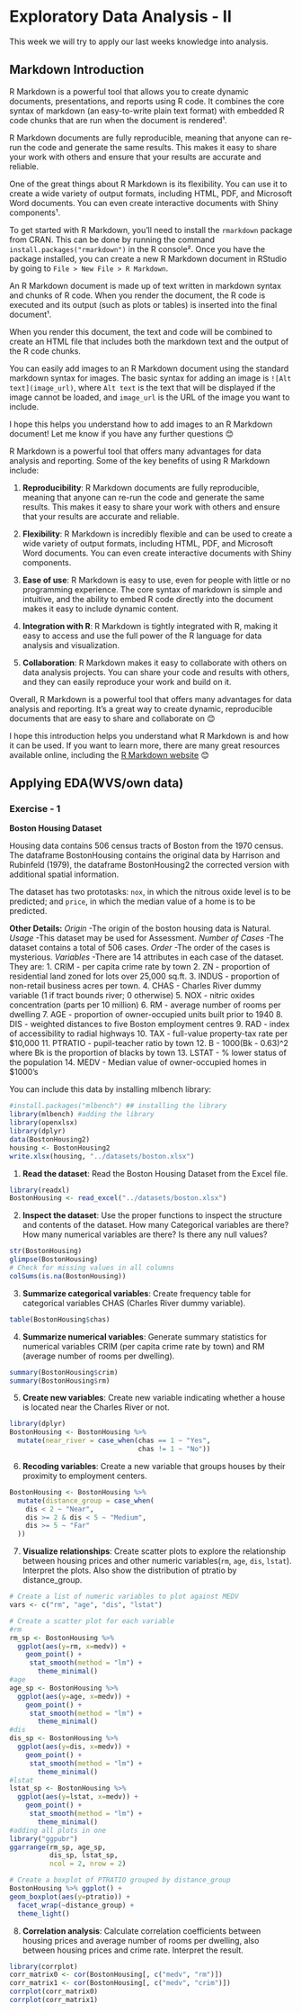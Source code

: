 # Exploratory Data Analysis - II {#eda-2}
This week we will try to apply our last weeks knowledge into analysis.

## Markdown Introduction

R Markdown is a powerful tool that allows you to create dynamic documents, presentations, and reports using R code. It combines the core syntax of markdown (an easy-to-write plain text format) with embedded R code chunks that are run when the document is rendered¹.

R Markdown documents are fully reproducible, meaning that anyone can re-run the code and generate the same results. This makes it easy to share your work with others and ensure that your results are accurate and reliable.

One of the great things about R Markdown is its flexibility. You can use it to create a wide variety of output formats, including HTML, PDF, and Microsoft Word documents. You can even create interactive documents with Shiny components¹.

To get started with R Markdown, you'll need to install the `rmarkdown` package from CRAN. This can be done by running the command `install.packages("rmarkdown")` in the R console². Once you have the package installed, you can create a new R Markdown document in RStudio by going to `File > New File > R Markdown`.

An R Markdown document is made up of text written in markdown syntax and chunks of R code. When you render the document, the R code is executed and its output (such as plots or tables) is inserted into the final document¹.


When you render this document, the text and code will be combined to create an HTML file that includes both the markdown text and the output of the R code chunks.

You can easily add images to an R Markdown document using the standard markdown syntax for images. The basic syntax for adding an image is `![Alt text](image_url)`, where `Alt text` is the text that will be displayed if the image cannot be loaded, and `image_url` is the URL of the image you want to include.


I hope this helps you understand how to add images to an R Markdown document! Let me know if you have any further questions 😊

R Markdown is a powerful tool that offers many advantages for data analysis and reporting. Some of the key benefits of using R Markdown include:

1. **Reproducibility**: R Markdown documents are fully reproducible, meaning that anyone can re-run the code and generate the same results. This makes it easy to share your work with others and ensure that your results are accurate and reliable.

2. **Flexibility**: R Markdown is incredibly flexible and can be used to create a wide variety of output formats, including HTML, PDF, and Microsoft Word documents. You can even create interactive documents with Shiny components.

3. **Ease of use**: R Markdown is easy to use, even for people with little or no programming experience. The core syntax of markdown is simple and intuitive, and the ability to embed R code directly into the document makes it easy to include dynamic content.

4. **Integration with R**: R Markdown is tightly integrated with R, making it easy to access and use the full power of the R language for data analysis and visualization.

5. **Collaboration**: R Markdown makes it easy to collaborate with others on data analysis projects. You can share your code and results with others, and they can easily reproduce your work and build on it.

Overall, R Markdown is a powerful tool that offers many advantages for data analysis and reporting. It's a great way to create dynamic, reproducible documents that are easy to share and collaborate on 😊

I hope this introduction helps you understand what R Markdown is and how it can be used. If you want to learn more, there are many great resources available online, including the [R Markdown website](https://bookdown.org/yihui/rmarkdown/) 😊




## Applying EDA(WVS/own data)

### Exercise - 1

**Boston Housing Dataset**

Housing data contains 506 census tracts of Boston from the 1970 census. The dataframe BostonHousing contains the original data by Harrison and Rubinfeld (1979), the dataframe BostonHousing2 the corrected version with additional spatial information.

The dataset has two prototasks: `nox`, in which the nitrous oxide level is to be predicted; and `price`, in which the median value of a home is to be predicted.

**Other Details:** 
  *Origin*
    -The origin of the boston housing data is Natural.
  *Usage*
    -This dataset may be used for Assessment.
  *Number of Cases*
    -The dataset contains a total of 506 cases.
  *Order*
    -The order of the cases is mysterious.
  *Variables*
    -There are 14 attributes in each case of the dataset. They are:
    1. CRIM - per capita crime rate by town
    2. ZN - proportion of residential land zoned for lots over 25,000 sq.ft.
    3. INDUS - proportion of non-retail business acres per town.
    4. CHAS - Charles River dummy variable (1 if tract bounds river; 0 otherwise)
    5. NOX - nitric oxides concentration (parts per 10 million)
    6. RM - average number of rooms per dwelling
    7. AGE - proportion of owner-occupied units built prior to 1940
    8. DIS - weighted distances to five Boston employment centres
    9. RAD - index of accessibility to radial highways
    10. TAX - full-value property-tax rate per $10,000
    11. PTRATIO - pupil-teacher ratio by town
    12. B - 1000(Bk - 0.63)^2 where Bk is the proportion of blacks by town
    13. LSTAT - % lower status of the population
    14. MEDV - Median value of owner-occupied homes in $1000's

You can include this data by installing mlbench library:
```r
#install.packages("mlbench") ## installing the library
library(mlbench) #adding the library
library(openxlsx)
library(dplyr)
data(BostonHousing2)
housing <- BostonHousing2
write.xlsx(housing, "../datasets/boston.xlsx")
```

::: {.assignx}

1. **Read the dataset**: Read the Boston Housing Dataset from the Excel file.

```r
library(readxl)
BostonHousing <- read_excel("../datasets/boston.xlsx")
```


2. **Inspect the dataset**: Use the proper functions to inspect the structure and contents of the dataset. How many Categorical variables are there? How many numerical variables are there? Is there any null values?

```r
str(BostonHousing)
glimpse(BostonHousing)
# Check for missing values in all columns
colSums(is.na(BostonHousing))
```


3. **Summarize categorical variables**: Create frequency table for categorical variables CHAS (Charles River dummy variable).

```r
table(BostonHousing$chas)
```


4. **Summarize numerical variables**: Generate summary statistics for numerical variables CRIM (per capita crime rate by town) and RM (average number of rooms per dwelling).

```r
summary(BostonHousing$crim)
summary(BostonHousing$rm)
```


5. **Create new variables**: Create new variable indicating whether a house is located near the Charles River or not.

```r
library(dplyr)
BostonHousing <- BostonHousing %>%
  mutate(near_river = case_when(chas == 1 ~ "Yes",
                                chas != 1 ~ "No"))
```


6. **Recoding variables**: Create a new variable that groups houses by their proximity to employment centers.

```r
BostonHousing <- BostonHousing %>%
  mutate(distance_group = case_when(
    dis < 2 ~ "Near",
    dis >= 2 & dis < 5 ~ "Medium",
    dis >= 5 ~ "Far"
  ))
```


7. **Visualize relationships**: Create scatter plots to explore the relationship between housing prices and other numeric variables(`rm`, `age`, `dis`, `lstat`). Interpret the plots. Also show the distribution of ptratio by distance_group.

```r
# Create a list of numeric variables to plot against MEDV
vars <- c("rm", "age", "dis", "lstat")

# Create a scatter plot for each variable
#rm
rm_sp <- BostonHousing %>% 
  ggplot(aes(y=rm, x=medv)) +
    geom_point() + 
     stat_smooth(method = "lm") + 
       theme_minimal()
#age
age_sp <- BostonHousing %>% 
  ggplot(aes(y=age, x=medv)) +
    geom_point() + 
     stat_smooth(method = "lm") + 
       theme_minimal()
#dis
dis_sp <- BostonHousing %>% 
  ggplot(aes(y=dis, x=medv)) +
    geom_point() + 
     stat_smooth(method = "lm") + 
       theme_minimal()
#lstat
lstat_sp <- BostonHousing %>% 
  ggplot(aes(y=lstat, x=medv)) +
    geom_point() + 
     stat_smooth(method = "lm") + 
       theme_minimal()
#adding all plots in one
library("ggpubr")
ggarrange(rm_sp, age_sp,
          dis_sp, lstat_sp,
          ncol = 2, nrow = 2)
```


```r
# Create a boxplot of PTRATIO grouped by distance_group
BostonHousing %>% ggplot() + 
geom_boxplot(aes(y=ptratio)) +
  facet_wrap(~distance_group) +
  theme_light()
```


8. **Correlation analysis**: Calculate correlation coefficients between housing prices and average number of rooms per dwelling, also between housing prices and crime rate. Interpret the result.

```r
library(corrplot)
corr_matrix0 <- cor(BostonHousing[, c("medv", "rm")])
corr_matrix1 <- cor(BostonHousing[, c("medv", "crim")])
corrplot(corr_matrix0)
corrplot(corr_matrix1)
```


:::




